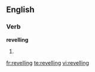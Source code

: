 ==English==
===Verb===
'''revelling'''
# {{present participle of|[[revel]]}}

[[fr:revelling]]
[[te:revelling]]
[[vi:revelling]]